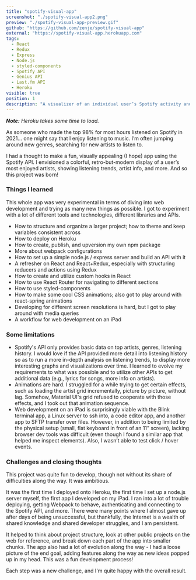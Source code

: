 ```yaml
---
title: "spotify-visual-app"
screenshot: "./spotify-visual-app2.png"
preview: "./spotify-visual-app-preview.gif"
github: "https://github.com/zenje/spotify-visual-app"
external: "https://spotify-visual-app.herokuapp.com"
tags:
  - React
  - Redux
  - Express
  - Node.js
  - styled-components
  - Spotify API
  - Genius API
  - Last.fm API
  - Heroku
visible: true
position: 1
description: "A visualizer of an individual user’s Spotify activity and listening trends; additionally fetches lyrics and info about artists. Developed completely on an iPad."
---
```


_**Note:** Heroku takes some time to load._

As someone who made the top 98% for most hours listened on Spotify in 2021... one might say that I enjoy listening to music. I’m often jumping around new genres, searching for new artists to listen to.

I had a thought to make a fun, visually appealing (I hope) app using the Spotify API. I envisioned a colorful, retro-but-modern display of a user’s most enjoyed artists, showing listening trends, artist info, and more. And so this project was born!

### Things I learned

This whole app was very experimental in terms of diving into web development and trying as many new things as possible. I got to experiment with a lot of different tools and technologies, different libraries and APIs.

- How to structure and organize a larger project; how to theme and keep variables consistent across
- How to deploy on Heroku
- How to create, publish, and upversion my own npm package
- More about webpack configurations
- How to set up a simple node.js / express server and build an API with it
- A refresher on React and React+Redux, especially with structuring reducers and actions using Redux
- How to create and utilize custom hooks in React
- How to use React Router for navigating to different sections
- How to use styled-components
- How to make some cool CSS animations; also got to play around with react-spring animations
- Developing for different screen resolutions is hard, but I got to play around with media queries
- A workflow for web development on an iPad

### Some limitations

- Spotify's API only provides basic data on top artists, genres, listening history. I would love if the API provided more detail into listening history so as to run a more in-depth analysis on listening trends, to display more interesting graphs and visualizations over time. I learned to evolve my requirements to what was possible and to utilize other APIs to get additional data (e.g., lyrics for songs, more info on artists).
- Animations are hard. I struggled for a while trying to get certain effects, such as loading the artist grid incrementally, picture by picture, without lag. Somehow, Material UI's grid refused to cooperate with those effects, and I took out that animation sequence.
- Web development on an iPad is surprisingly viable with the Blink terminal app, a Linux server to ssh into, a code editor app, and another app to SFTP transfer over files. However, in addition to being limited by the physical setup (small, flat keyboard in front of an 11” screen), lacking browser dev tools was difficult (even though I found a similar app that helped me inspect elements). Also, I wasn’t able to test click / hover events.

### Challenges and closing thoughts

This project was quite fun to develop, though not without its share of difficulties along the way. It was ambitious.

It was the first time I deployed onto Heroku, the first time I set up a node.js server myself, the first app I developed on my iPad. I ran into a lot of trouble deploying, getting Webpack to behave, authenticating and connecting to the Spotify API, and more. There were many points where I almost gave up after days of being unsuccessful, but thankfully, the Internet is a wealth of shared knowledge and shared developer struggles, and I am persistent.

It helped to think about project structure, look at other public projects on the web for reference, and break down each part of the app into smaller chunks. The app also had a lot of evolution along the way - I had a loose picture of the end goal, adding features along the way as new ideas popped up in my head. This was a fun development process!

Each step was a new challenge, and I'm quite happy with the overall result.
